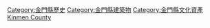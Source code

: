 [[Category:金門縣歷史|Category:金門縣歷史]]
[[Category:金門縣建築物|Category:金門縣建築物]]
[[Category:金門縣文化資產|Category:金門縣文化資產]]
[[Category:台灣各地古蹟|Kinmen County]]